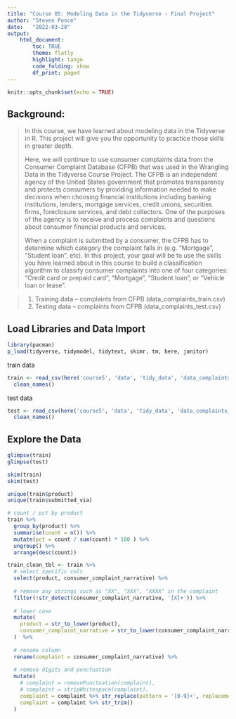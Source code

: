 ```yaml
---
title: "Course 05: Modeling Data in the Tidyverse - Final Project"
author: "Steven Ponce"
date:   "2022-03-20"
output: 
    html_document:
        toc: TRUE
        theme: flatly
        highlight: tango
        code_folding: show
        df_print: paged
---
```


```r
knitr::opts_chunk$set(echo = TRUE)
```

## **Background:** 

>In this course, we have learned about modeling data in the Tidyverse in R. This project will give you the opportunity to practice those skills in greater depth. 
>
>Here, we will continue to use consumer complaints data from the Consumer Complaint Database (CFPB) that was used in the Wrangling Data in the Tidyverse Course Project. The CFPB is an independent agency of the United States government that promotes transparency and protects consumers by providing information needed to make decisions when choosing financial institutions including banking institutions, lenders, mortgage services, credit unions, securities firms, foreclosure services, and debt collectors. One of the purposes of the agency is to receive and process complaints and questions about consumer financial products and services. 
>
>When a complaint is submitted by a consumer, the CFPB has to determine which category the complaint falls in (e.g. "Mortgage", "Student loan", etc). In this project, your goal will be to use the skills you have learned about in this course to build a classification algorithm to classify consumer complaints into one of four categories: "Credit card or prepaid card", "Mortgage", "Student loan", or "Vehicle loan or lease". 

>1. Training data -- complaints from CFPB (data_complaints_train.csv) 
>2. Testing data -- complaints from CFPB (data_complaints_test.csv) 



## Load Libraries and Data Import
```r
library(pacman)
p_load(tidyverse, tidymodel, tidytext, skimr, tm, here, janitor)
```

train data
```r
train <- read_csv(here('course5', 'data', 'tidy_data', 'data_complaints_train.csv')) %>% 
  clean_names()
```

test data
```r
test <- read_csv(here('course5', 'data', 'tidy_data', 'data_complaints_test.csv')) %>% 
  clean_names()
```

## Explore the Data

```r
glimpse(train)
glimpse(test)

skim(train)
skim(test)

unique(train$product)
unique(train$submitted_via)
```

```r
# count / pct by product
train %>% 
  group_by(product) %>% 
  summarise(count = n()) %>% 
  mutate(pct = count / sum(count) * 100 ) %>% 
  ungroup() %>% 
  arrange(desc(count))
```

```r
train_clean_tbl <- train %>% 
  # select specific cols
  select(product, consumer_complaint_narrative) %>% 
  
  # remove any strings such as "XX", "XXX", "XXXX" in the complaint
  filter(!str_detect(consumer_complaint_narrative, '[X]+')) %>% 
  
  # lower case 
  mutate(
    product = str_to_lower(product),
    consumer_complaint_narrative = str_to_lower(consumer_complaint_narrative)
  )  %>% 
  
  # rename column
  rename(complaint = consumer_complaint_narrative) %>% 
  
  # remove digits and punctuation
  mutate(
    # complaint = removePunctuation(complaint),
    # complaint = stripWhitespace(complaint),
    complaint = complaint %>% str_replace(pattern = '[0-9]+', replacement = ""),
    complaint = complaint %>% str_trim()
  )
```



